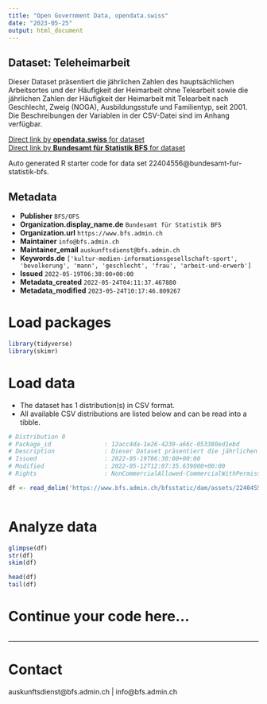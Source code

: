 ```yaml
---
title: "Open Government Data, opendata.swiss"
date: "2023-05-25"
output: html_document
---
```


## Dataset: Teleheimarbeit

Dieser Dataset präsentiert die jährlichen Zahlen des hauptsächlichen Arbeitsortes und der Häufigkeit der Heimarbeit ohne Telearbeit sowie die jährlichen Zahlen der Häufigkeit der Heimarbeit mit Telearbeit nach Geschlecht, Zweig (NOGA), Ausbildungsstufe und Familientyp, seit 2001. Die Beschreibungen der Variablen in der CSV-Datei sind im Anhang verfügbar.

[Direct link by **opendata.swiss** for dataset](https://opendata.swiss/de/dataset/teleheimarbeit1)<br>
[Direct link by **Bundesamt für Statistik BFS** for dataset](https://www.bfs.admin.ch/asset/de/ts-x-ind-30902)

Auto generated R starter code for data set 22404556@bundesamt-fur-statistik-bfs.

## Metadata

- **Publisher** `BFS/OFS`
- **Organization.display_name.de** `Bundesamt für Statistik BFS`
- **Organization.url** `https://www.bfs.admin.ch`
- **Maintainer** `info@bfs.admin.ch`
- **Maintainer_email** `auskunftsdienst@bfs.admin.ch`
- **Keywords.de** `['kultur-medien-informationsgesellschaft-sport', 'bevolkerung', 'mann', 'geschlecht', 'frau', 'arbeit-und-erwerb']`
- **Issued** `2022-05-19T06:30:00+00:00`
- **Metadata_created** `2022-05-24T04:11:37.467880`
- **Metadata_modified** `2023-05-24T10:17:46.809267`


# Load packages

```r

library(tidyverse)
library(skimr)

```

# Load data

-   The dataset has 1 distribution(s) in CSV format.
-   All available CSV distributions are listed below and can be read into a tibble.

```r

# Distribution 0
# Package_id               : 12acc4da-1e26-4239-a66c-053380ed1ebd
# Description              : Dieser Dataset präsentiert die jährlichen Zahlen des hauptsächlichen Arbeitsortes und der Häufigkeit der Heimarbeit ohne Telearbeit sowie die jährlichen Zahlen der Häufigkeit der Heimarbeit mit Telearbeit nach Geschlecht, Zweig (NOGA), Ausbildungsstufe und Familientyp, seit 2001. Die Beschreibungen der Variablen in der CSV-Datei sind im Anhang verfügbar.
# Issued                   : 2022-05-19T06:30:00+00:00
# Modified                 : 2022-05-12T12:07:35.639000+00:00
# Rights                   : NonCommercialAllowed-CommercialWithPermission-ReferenceRequired

df <- read_delim('https://www.bfs.admin.ch/bfsstatic/dam/assets/22404557/master')



```

# Analyze data

```r

glimpse(df)
str(df)
skim(df)

head(df)
tail(df)

```

# Continue your code here...

```r

```

------------------------------------------------------------------------

# Contact

auskunftsdienst@bfs.admin.ch | info@bfs.admin.ch
